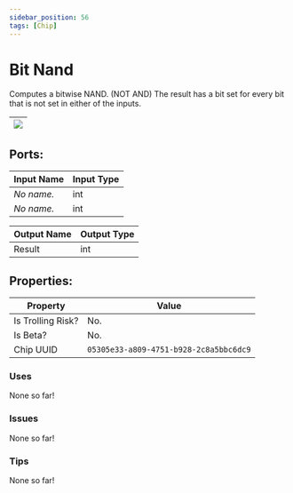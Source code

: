 ```yaml
---
sidebar_position: 56
tags: [Chip]
---
```


# Bit Nand


Computes a bitwise NAND. (NOT AND) The result has a bit set for every bit that is not set in either of the inputs.

| ![](https://images-ext-2.discordapp.net/external/MPmIaQzlEPmgGWlgi-WxBBXt0Bjv_zWPkg1y1f_sy3s/https/www.recroomcircuits.com/image/circuit/absolute-value?width=206&height=108) |
|-----|

## Ports:

| Input Name | Input Type |
|-----------|-----------|
| *No name.* | int |
| *No name.* | int |

| Output Name | Output Type |
|-----------|-----------|
| Result | int |

## Properties:

| Property  | Value |
|-------------------|-----------|
| Is Trolling Risk? | No. |
| Is Beta? | No. |
| Chip UUID | `05305e33-a809-4751-b928-2c8a5bbc6dc9` |

### Uses
None so far!

### Issues
None so far!

### Tips
None so far!
